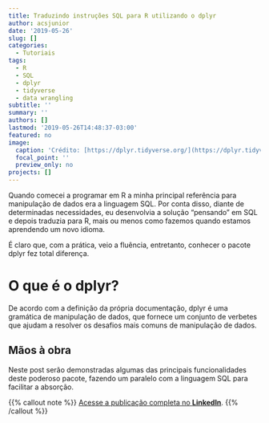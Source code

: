 ```yaml
---
title: Traduzindo instruções SQL para R utilizando o dplyr
author: acsjunior
date: '2019-05-26'
slug: []
categories:
  - Tutoriais
tags:
  - R
  - SQL
  - dplyr
  - tidyverse
  - data wrangling
subtitle: ''
summary: ''
authors: []
lastmod: '2019-05-26T14:48:37-03:00'
featured: no
image:
  caption: 'Crédito: [https://dplyr.tidyverse.org/](https://dplyr.tidyverse.org/)'
  focal_point: ''
  preview_only: no
projects: []
---
```


Quando comecei a programar em R a minha principal referência para manipulação de dados era a linguagem SQL. Por conta disso, diante de determinadas necessidades, eu desenvolvia a solução "pensando" em SQL e depois traduzia para R, mais ou menos como fazemos quando estamos aprendendo um novo idioma.

É claro que, com a prática, veio a fluência, entretanto, conhecer o pacote dplyr fez total diferença.

# O que é o dplyr?

De acordo com a definição da própria documentação, dplyr é uma gramática de manipulação de dados, que fornece um conjunto de verbetes que ajudam a resolver os desafios mais comuns de manipulação de dados.

## Mãos à obra

Neste post serão demonstradas algumas das principais funcionalidades deste poderoso pacote, fazendo um paralelo com a linguagem SQL para facilitar a absorção.

{{% callout note %}}
[Acesse a publicação completa no **LinkedIn**](https://www.linkedin.com/pulse/traduzindo-instruções-sql-para-r-utilizando-o-dplyr-da-silva-júnior/).
{{% /callout %}}


